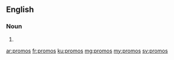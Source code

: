 ==English==

===Noun===
{{head|en|plural}}

# {{plural of|promo|lang=en|nocat=1}}

[[ar:promos]]
[[fr:promos]]
[[ku:promos]]
[[mg:promos]]
[[my:promos]]
[[sv:promos]]